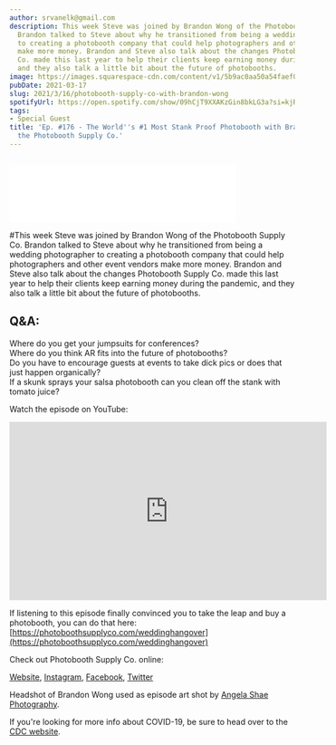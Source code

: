 ```yaml
---
author: srvanelk@gmail.com
description: This week Steve was joined by Brandon Wong of the Photobooth Supply Co.
  Brandon talked to Steve about why he transitioned from being a wedding photographer
  to creating a photobooth company that could help photographers and other event vendors
  make more money. Brandon and Steve also talk about the changes Photobooth Supply
  Co. made this last year to help their clients keep earning money during the pandemic,
  and they also talk a little bit about the future of photobooths.
image: https://images.squarespace-cdn.com/content/v1/5b9ac0aa50a54faef024c950/1615942743729-N16G49YUGO8PYPF1RJK9/BrandonWong_Headshot.jpeg?format=original
pubDate: 2021-03-17
slug: 2021/3/16/photobooth-supply-co-with-brandon-wong
spotifyUrl: https://open.spotify.com/show/09hCjT9XXAKzGin8bkLG3a?si=kjRZvQ1JTb6Ov3HVzSSlWA
tags:
- Special Guest
title: 'Ep. #176 - The World''s #1 Most Stank Proof Photobooth with Brandon Wong of
  the Photobooth Supply Co.'
---
```


<figure>
  <img src="https://images.squarespace-cdn.com/content/v1/5b9ac0aa50a54faef024c950/1615942743729-N16G49YUGO8PYPF1RJK9/BrandonWong_Headshot.jpeg?format=original" alt="" />
</figure>
<iframe class="embedly-embed" src="//cdn.embedly.com/widgets/media.html?src=https%3A%2F%2Fanchor.fm%2Fweddingphotohangover%2Fembed%2Fepisodes%2FEp--176---The-Worlds-1-Most-Stank-Proof-Photobooth-with-Brandon-Wong-of-the-Photobooth-Supply-Co-esp817&display_name=Anchor+FM+Inc.&url=https%3A%2F%2Fanchor.fm%2Fweddingphotohangover%2Fepisodes%2FEp--176---The-Worlds-1-Most-Stank-Proof-Photobooth-with-Brandon-Wong-of-the-Photobooth-Supply-Co-esp817&image=https%3A%2F%2Fd3t3ozftmdmh3i.cloudfront.net%2Fproduction%2Fpodcast_uploaded_episode400%2F805714%2F805714-1615942524561-a947d6c65396d.jpg&key=61d05c9d54e8455ea7a9677c366be814&type=text%2Fhtml&schema=anchor&wmode=opaque" width="400" height="102" scrolling="no" title="Anchor FM Inc. embed" frameborder="0" allow="autoplay; fullscreen" allowfullscreen="true"></iframe>

#This week Steve was joined by Brandon Wong of the Photobooth Supply Co. Brandon talked to Steve about why he transitioned from being a wedding photographer to creating a photobooth company that could help photographers and other event vendors make more money. Brandon and Steve also talk about the changes Photobooth Supply Co. made this last year to help their clients keep earning money during the pandemic, and they also talk a little bit about the future of photobooths.

## Q&A:  
Where do you get your jumpsuits for conferences?  
Where do you think AR fits into the future of photobooths?  
Do you have to encourage guests at events to take dick pics or does that just happen organically?  
If a skunk sprays your salsa photobooth can you clean off the stank with tomato juice?

Watch the episode on YouTube:

<iframe width="560" height="315" src="https://www.youtube.com/embed/AjDQXRXxh9Q" frameborder="0" allow="autoplay; encrypted-media" allowfullscreen></iframe>

If listening to this episode finally convinced you to take the leap and buy a photobooth, you can do that here: [https://photoboothsupplyco.com/weddinghangover](https://photoboothsupplyco.com/weddinghangover)

Check out Photobooth Supply Co. online:

[Website](https://photoboothsupplyco.com/), [Instagram](https://www.instagram.com/photoboothsupplyco/), [Facebook](https://www.facebook.com/pbsupplyco/), [Twitter](https://twitter.com/pbsupplyco)

Headshot of Brandon Wong used as episode art shot by [Angela Shae Photography](https://angelashae.com/).

If you're looking for more info about COVID-19, be sure to head over to the [CDC website](https://www.cdc.gov/coronavirus/2019-ncov/index.html).